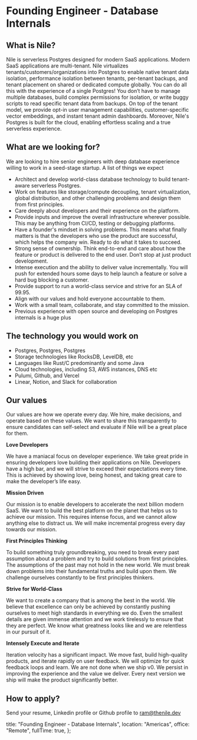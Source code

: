 # Founding Engineer - Database Internals

## What is Nile?

Nile is serverless Postgres designed for modern SaaS applications. Modern SaaS applications are multi-tenant. Nile virtualizes tenants/customers/organizations into Postgres to enable native tenant data isolation, performance isolation between tenants, per-tenant backups, and tenant placement on shared or dedicated compute globally. You can do all this with the experience of a single Postgres! You don’t have to manage multiple databases, build complex permissions for isolation, or write buggy scripts to read specific tenant data from backups. On top of the tenant model, we provide opt-in user management capabilities, customer-specific vector embeddings, and instant tenant admin dashboards. Moreover, Nile's Postgres is built for the cloud, enabling effortless scaling and a true serverless experience.

## What are we looking for?

We are looking to hire senior engineers with deep database experience willing to work in a seed-stage startup. A list of things we expect

- Architect and develop world-class database technology to build tenant-aware serverless Postgres.
- Work on features like storage/compute decoupling, tenant virtualization, global distribution, and other challenging problems and design them from first principles.
- Care deeply about developers and their experience on the platform.
- Provide inputs and improve the overall infrastructure wherever possible. This may be anything from CI/CD, testing or debugging platforms.
- Have a founder's mindset in solving problems. This means what finally matters is that the developers who use the product are successful, which helps the company win. Ready to do what it takes to succeed.
- Strong sense of ownership. Think end-to-end and care about how the feature or product is delivered to the end user. Don’t stop at just product development.
- Intense execution and the ability to deliver value incrementally. You will push for extended hours some days to help launch a feature or solve a hard bug blocking a customer.
- Provide support to run a world-class service and strive for an SLA of 99.95.
- Align with our values and hold everyone accountable to them.
- Work with a small team, collaborate, and stay committed to the mission.
- Previous experience with open source and developing on Postgres internals is a huge plus

## The technology you would work on

- Postgres, Postgres, Postgres
- Storage technologies like RocksDB, LevelDB, etc
- Languages like Rust/C predominantly and some Java
- Cloud technologies, including S3, AWS instances, DNS etc
- Pulumi, Github, and Vercel
- Linear, Notion, and Slack for collaboration

## Our values

Our values are how we operate every day. We hire, make decisions, and operate based on these values. We want to share this transparently to ensure candidates can self-select and evaluate if Nile will be a great place for them.

**Love Developers**

We have a maniacal focus on developer experience. We take great pride in ensuring developers love building their applications on Nile. Developers have a high bar, and we will strive to exceed their expectations every time. This is achieved by showing love, being honest, and taking great care to make the developer’s life easy.

**Mission Driven**

Our mission is to enable developers to accelerate the next billion modern SaaS. We want to build the best platform on the planet that helps us to achieve our mission. This requires intense focus, and we cannot allow anything else to distract us. We will make incremental progress every day towards our mission.

**First Principles Thinking**

To build something truly groundbreaking, you need to break every past assumption about a problem and try to build solutions from first principles. The assumptions of the past may not hold in the new world. We must break down problems into their fundamental truths and build upon them. We challenge ourselves constantly to be first principles thinkers.

**Strive for World-Class**

We want to create a company that is among the best in the world. We believe that excellence can only be achieved by constantly pushing ourselves to meet high standards in everything we do. Even the smallest details are given immense attention and we work tirelessly to ensure that they are perfect. We know what greatness looks like and we are relentless in our pursuit of it.

**Intensely Execute and Iterate**

Iteration velocity has a significant impact. We move fast, build high-quality products, and iterate rapidly on user feedback. We will optimize for quick feedback loops and learn. We are not done when we ship v0. We persist in improving the experience and the value we deliver. Every next version we ship will make the product significantly better.

## How to apply?

Send your resume, Linkedin profile or Github profile to ram@thenile.dev

  title: "Founding Engineer - Database Internals",
  location: "Americas",
  office: "Remote",
  fullTime: true,
};
